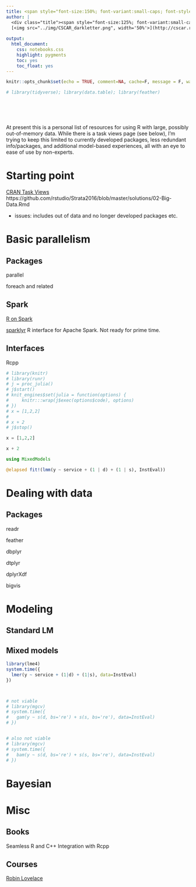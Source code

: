 ```yaml
---
title: <span style="font-size:150%; font-variant:small-caps; font-style:italic">bigR</span>
author: |
  <div class="title"><span style="font-size:125%; font-variant:small-caps; font-style:normal">[Michael Clark](http://m-clark.github.io)</span><br><br>
  [<img src="../img/CSCAR_darkletter.png", width='50%'>](http://cscar.research.umich.edu/)</div>
  
output: 
  html_document:
    css: notebooks.css
    highlight: pygments
    toc: yes
    toc_float: yes
---
```


```r
knitr::opts_chunk$set(echo = TRUE, comment=NA, cache=F, message = F, warnings=F, R.options=list(width=120))
```


```r
# library(tidyverse); library(data.table); library(feather)
```


<br><br><br>



At present this is a personal list of resources for using R with large, possibly out-of-memory data. While there is a task views page (see below), I'm trying to keep this limited to currently developed packages, less redundant info/packages, and additional model-based experiences, all with an eye to ease of use by non-experts.

# Starting point

[CRAN Task Views](https://cran.r-project.org/web/views/HighPerformanceComputing.html)
https://github.com/rstudio/Strata2016/blob/master/solutions/02-Big-Data.Rmd

- issues: includes out of data and no longer developed packages etc.

# Basic parallelism

## Packages

parallel

foreach and related

## Spark

[R on Spark](https://github.com/apache/spark/tree/master/R)

[sparklyr](http://spark.rstudio.com) R interface for Apache Spark. Not ready for prime time.

## Interfaces

Rcpp

```r
# library(knitr)
# library(runr)
# j = proc_julia()
# j$start()
# knit_engines$set(julia = function(options) {
#     knitr:::wrap(j$exec(options$code), options)
# })
# x = [1,2,2]
# 
# x + 2
# j$stop()
```

```julia
x = [1,2,2]

x + 2

using MixedModels

@elapsed fit!(lmm(y ~ service + (1 | d) + (1 | s), InstEval))
```


# Dealing with data

## Packages

readr

feather

dbplyr

dtplyr

dplyrXdf

bigvis



# Modeling

## Standard LM
## Mixed models

```r
library(lme4)
system.time({
  lmer(y ~ service + (1|d) + (1|s), data=InstEval)
})



# not viable
# library(mgcv)  
# system.time({
#   gam(y ~ s(d, bs='re') + s(s, bs='re'), data=InstEval)
# })


# also not viable
# library(mgcv)
# system.time({
#   bam(y ~ s(d, bs='re') + s(s, bs='re'), data=InstEval)
# })
```

# Bayesian

# Misc

## Books
Seamless R and C++ Integration with Rcpp

## Courses

[Robin Lovelace](https://github.com/Robinlovelace/R-for-Big-Data)